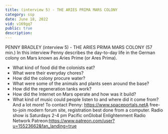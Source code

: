```yaml
---
title: (interview 5) - THE ARIES PRIMA MARS COLONY
category: ssp
date: June 18, 2022
vid: v169gq7
public: true
description:
---
```

PENNY BRADLEY (interview 5) - THE ARIES PRIMA MARS COLONY (57 min.)
In this interview Penny describes the day-to-day life in the German colony on Mars known as Aries Prime (or Ares Prima).
- What kind of food did the colonists eat?
- What were their everyday chores?
- How did the colony procure water?
- What were some of the animals and plants seen around the base?
- How did the regeneration tanks work?
- How did the Internet on Mars operate and how was it build?
- What kind of music could people listen to and where did it come from?
And a lot more!
To contact Penny:
https://www.spaceportals.net​​​​A free-to-join modern forum site, registration best done from a computer.
Radio show is Saturdays 2-4 pm Pacific onGlobal Enlightenment Radio Network
Patreon:https://www.patreon.com/user?u=15523662&fan_landing=true
